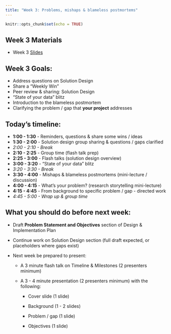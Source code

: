 ```yaml
---
title: "Week 3: Problems, mishaps & blameless postmortems"
---
```


```r
knitr::opts_chunk$set(echo = TRUE)
```

## Week 3 Materials

-   Week 3 [Slides](https://docs.google.com/presentation/d/e/2PACX-1vQJ1lFyIwSjhAiWfog3Hsr_4BaIxZyz7ogl8oh2hKn_sohm_GlN1S49AynYJmjKIkiE4StFYQiA-DI5/pub?start=false&loop=false&delayms=3000)

## Week 3 Goals:

-   Address questions on Solution Design
-   Share a "Weekly Win"
-   Peer review & sharing: Solution Design
-   "State of your data" blitz
-   Introduction to the blameless postmortem
-   Clarifying the problem / gap that **your project** addresses

## Today's timeline:

-   **1:00 - 1:30** - Reminders, questions & share some wins / ideas
-   **1:30 - 2:00** - Solution design group sharing & questions / gaps clarified
-   *2:00 - 2:10 - Break*
-   **2:10 - 2:25** - Group time (flash talk prep)
-   **2:25 - 3:00** - Flash talks (solution design overview)
-   **3:00 - 3:20** - "State of your data" blitz
-   *3:20 - 3:30 - Break*
-   **3:30 - 4:00** - Mishaps & blameless postmortems (mini-lecture / discussion)
-   **4:00 - 4:15** - What's your problem? (research storytelling mini-lecture)
-   **4:15 - 4:45** - From background to specific problem / gap - directed work
-   *4:45 - 5:00 - Wrap up & group time*

## What you should do before next week: 

-   Draft **Problem Statement and Objectives** section of Design & Implementation Plan

-   Continue work on Solution Design section (full draft expected, or placeholders where gaps exist)

-   Next week be prepared to present:

    -   A 3 minute flash talk on Timeline & Milestones (2 presenters minimum)

    -   A 3 - 4 minute presentation (2 presenters minimum) with the following:

        -   Cover slide (1 slide)

        -   Background (1 - 2 slides)

        -   Problem / gap (1 slide)

        -   Objectives (1 slide)
